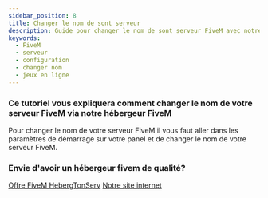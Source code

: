 ```yaml
---
sidebar_position: 8
title: Changer le nom de sont serveur
description: Guide pour changer le nom de sont serveur FiveM avec notre hébergement FiveM
keywords:
  - FiveM
  - serveur
  - configuration
  - changer nom
  - jeux en ligne
---
```


### Ce tutoriel vous expliquera comment changer le nom de votre serveur FiveM via notre hébergeur FiveM

Pour changer le nom de votre serveur FiveM il vous faut aller dans les paramètres de démarrage sur votre panel et de changer le nom de votre serveur FiveM.

### Envie d'avoir un hébergeur fivem de qualité?
[Offre FiveM HebergTonServ](https://hebergtonserv.com/fivem)
[Notre site internet](https://hebergtonserv.com/fivem)
